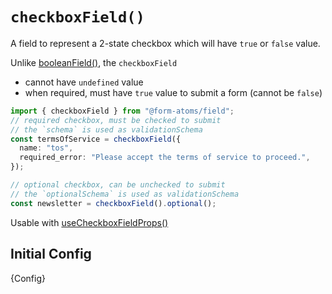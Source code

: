 

<Meta title="fields/checkboxField" of={CheckboxStories} />

# `checkboxField()`

A field to represent a 2-state checkbox which will have `true` or `false` value.

Unlike [booleanField()](?path=/docs/fields-booleanfield--docs), the `checkboxField`

- cannot have `undefined` value
- when required, must have `true` value to submit a form (cannot be `false`)

```ts
import { checkboxField } from "@form-atoms/field";
// required checkbox, must be checked to submit
// the `schema` is used as validationSchema
const termsOfService = checkboxField({
  name: "tos",
  required_error: "Please accept the terms of service to proceed.",
});

// optional checkbox, can be unchecked to submit
// the `optionalSchema` is used as validationSchema
const newsletter = checkboxField().optional();
```

Usable with [useCheckboxFieldProps()](?path=/docs/hooks-usecheckboxfieldprops--docs)

## Initial Config

<Markdown>{Config}</Markdown>

<Stories />
